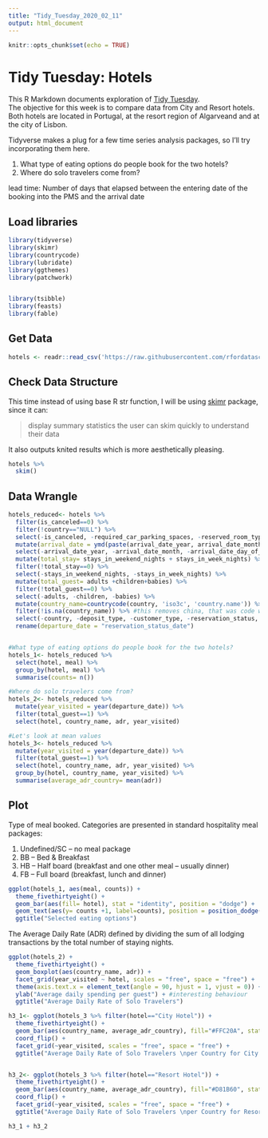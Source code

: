 ```yaml
---
title: "Tidy_Tuesday_2020_02_11"
output: html_document
---
```


```r
knitr::opts_chunk$set(echo = TRUE)
```


# Tidy Tuesday: Hotels

This R Markdown documents exploration of [Tidy Tuesday](https://github.com/rfordatascience/tidytuesday/tree/master/data/2020/2020-02-11).  
The objective for this week is to compare data from City and Resort hotels. Both hotels are located in Portugal, at the resort region of Algarveand and at the city of Lisbon. 

Tidyverse makes a plug for a few time series analysis packages, so I'll try incorporating them here. 

(1) What type of eating options do people book for the two hotels?
(2) Where do solo travelers come from?

lead time: Number of days that elapsed between the entering date of the booking into the PMS and the arrival date


## Load libraries
```r
library(tidyverse)
library(skimr)
library(countrycode)
library(lubridate)
library(ggthemes)
library(patchwork)


library(tsibble)
library(feasts)
library(fable)
```

## Get Data
```r
hotels <- readr::read_csv('https://raw.githubusercontent.com/rfordatascience/tidytuesday/master/data/2020/2020-02-11/hotels.csv')
```

## Check Data Structure

This time instead of using base R str function, I will be using [skimr](https://github.com/ropensci/skimr) package, since it can:

> display summary statistics the user can skim quickly to understand their data

It also outputs knited results which is more aesthetically pleasing. 

```r
hotels %>%
  skim() 

```


## Data Wrangle

```r

hotels_reduced<- hotels %>% 
  filter(is_canceled==0) %>%
  filter(!country=="NULL") %>%
  select(-is_canceled, -required_car_parking_spaces, -reserved_room_type, -assigned_room_type, -required_car_parking_spaces, -market_segment, -distribution_channel, -agent, -company ) %>%
  mutate(arrival_date = ymd(paste(arrival_date_year, arrival_date_month, arrival_date_day_of_month, sep = "-"))) %>%
  select(-arrival_date_year, -arrival_date_month, -arrival_date_day_of_month, -arrival_date_week_number) %>%
  mutate(total_stay= stays_in_weekend_nights + stays_in_week_nights) %>%
  filter(!total_stay==0) %>%
  select(-stays_in_weekend_nights, -stays_in_week_nights) %>%
  mutate(total_guest= adults +children+babies) %>%
  filter(!total_guest==0) %>%
  select(-adults, -children, -babies) %>%
  mutate(country_name=countrycode(country, 'iso3c', 'country.name')) %>%
  filter(!is.na(country_name)) %>% #this removes china, that was code with 2 letter code instead of 3
  select(-country, -deposit_type, -customer_type, -reservation_status, -previous_cancellations, -booking_changes, -total_of_special_requests) %>%
  rename(departure_date = "reservation_status_date")


#What type of eating options do people book for the two hotels?
hotels_1<- hotels_reduced %>%
  select(hotel, meal) %>%
  group_by(hotel, meal) %>%
  summarise(counts= n())

#Where do solo travelers come from?
hotels_2<- hotels_reduced %>%
  mutate(year_visited = year(departure_date)) %>%
  filter(total_guest==1) %>%
  select(hotel, country_name, adr, year_visited)

#Let's look at mean values
hotels_3<- hotels_reduced %>%
  mutate(year_visited = year(departure_date)) %>%
  filter(total_guest==1) %>%
  select(hotel, country_name, adr, year_visited) %>%
  group_by(hotel, country_name, year_visited) %>%
  summarise(average_adr_country= mean(adr))
```

## Plot
Type of meal booked. Categories are presented in standard hospitality meal packages:  

(1) Undefined/SC – no meal package  
(2) BB – Bed & Breakfast  
(3) HB – Half board (breakfast and one other meal – usually dinner)  
(4) FB – Full board (breakfast, lunch and dinner)  

```r

ggplot(hotels_1, aes(meal, counts)) +
  theme_fivethirtyeight() +
  geom_bar(aes(fill= hotel), stat = "identity", position = "dodge") +
  geom_text(aes(y= counts +1, label=counts), position = position_dodge(0.9), vjust=0, size=3.5) +
  ggtitle("Selected eating options")

```

The Average Daily Rate (ADR) defined by dividing the sum of all lodging transactions by the total number of staying nights. 

```r

ggplot(hotels_2) +
  theme_fivethirtyeight() +
  geom_boxplot(aes(country_name, adr)) +
  facet_grid(year_visited ~ hotel, scales = "free", space = "free") +
  theme(axis.text.x = element_text(angle = 90, hjust = 1, vjust = 0)) +
  ylab("Average daily spending per guest") + #interesting behaviour
  ggtitle("Average Daily Rate of Solo Travelers")

```

```r

h3_1<- ggplot(hotels_3 %>% filter(hotel=="City Hotel")) +
  theme_fivethirtyeight() +
  geom_bar(aes(country_name, average_adr_country), fill="#FFC20A", stat = "identity", position = "dodge") +
  coord_flip() +
  facet_grid(~year_visited, scales = "free", space = "free") +
  ggtitle("Average Daily Rate of Solo Travelers \nper Country for City Hotel")


h3_2<- ggplot(hotels_3 %>% filter(hotel=="Resort Hotel")) +
  theme_fivethirtyeight() +
  geom_bar(aes(country_name, average_adr_country), fill="#D81B60", stat = "identity", position = "dodge") +
  coord_flip() +
  facet_grid(~year_visited, scales = "free", space = "free") +
  ggtitle("Average Daily Rate of Solo Travelers \nper Country for Resort Hotel")

h3_1 + h3_2
```